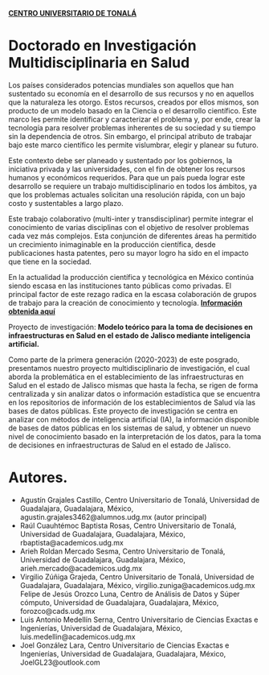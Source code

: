 [**CENTRO UNIVERSITARIO DE TONALÁ**](http://www.cutonala.udg.mx/)

# Doctorado en Investigación Multidisciplinaria en Salud

Los países considerados potencias mundiales son aquellos que han sustentado su economía en el desarrollo de sus recursos y no en aquellos que la naturaleza les otorgo. Estos recursos, creados por ellos mismos, son producto de un modelo basado en la Ciencia o el desarrollo científico. Este marco les permite identificar y caracterizar el problema y, por ende, crear la tecnología para resolver problemas inherentes de su sociedad y su tiempo sin la dependencia de otros. Sin embargo, el principal atributo de trabajar bajo este marco científico les permite vislumbrar, elegir y planear su futuro.  

Este contexto debe ser planeado y sustentado por los gobiernos, la iniciativa privada y las universidades, con el fin de obtener los recursos humanos y económicos requeridos. Para que un país pueda lograr este desarrollo se requiere un trabajo multidisciplinario en todos los ámbitos, ya que los problemas actuales solicitan una resolución rápida, con un bajo costo y sustentables a largo plazo.

Este trabajo colaborativo (multi-inter y transdisciplinar) permite integrar el conocimiento de varias disciplinas con el objetivo de resolver problemas cada vez más complejos. Esta conjunción de diferentes áreas ha permitido un crecimiento inimaginable en la producción científica, desde publicaciones hasta patentes, pero su mayor logro ha sido en el impacto que tiene en la sociedad.

En la actualidad la producción científica y tecnológica en México continúa siendo escasa en las instituciones tanto públicas como privadas. El principal factor de este rezago radica en la escasa colaboración de grupos de trabajo para la creación de conocimiento y tecnología.
[**Información obtenida aquí**](http://www.cutonala.udg.mx/oferta-academica/DIMS)

Proyecto de investigación: **Modelo teórico para la toma de decisiones en infraestructuras en Salud en el estado de Jalisco mediante inteligencia artificial.**

Como parte de la primera generación (2020-2023) de este posgrado, presentamos nuestro proyecto multidisciplinario de investigación, el cual aborda la problemática en el establecimiento de las infraestructuras en Salud en el estado de Jalisco mismas que hasta la fecha, se rigen de forma centralizada y sin analizar datos o información estadística que se encuentra en los repositorios de información de los establecimientos de Salud vía las bases de datos públicas. Este proyecto de investigación se centra en analizar con métodos de inteligencia artificial (IA), la información disponible de bases de datos públicas en los sistemas de salud, y obtener un nuevo nivel de conocimiento basado en la interpretación de los datos, para la toma de decisiones en infraestructuras de Salud en el estado de Jalisco.

# Autores.

* Agustín Grajales Castillo, Centro Universitario de Tonalá, Universidad de Guadalajara, Guadalajara, México, agustin.grajales3462@alumnos.udg.mx (autor principal)
* Raúl Cuauhtémoc Baptista Rosas, Centro Universitario de Tonalá, Universidad de Guadalajara, Guadalajara, México, rbaptista@academicos.udg.mx
* Arieh Roldan Mercado Sesma, Centro Universitario de Tonalá, Universidad de Guadalajara, Guadalajara, México, arieh.mercado@academicos.udg.mx
* Virgilio Zúñiga Grajeda, Centro Universitario de Tonalá, Universidad de Guadalajara, Guadalajara, México, virgilio.zuniga@academicos.udg.mx
Felipe de Jesús Orozco Luna, Centro de Análisis de Datos y Súper cómputo, Universidad de Guadalajara, Guadalajara, México, forozco@cads.udg.mx
* Luis Antonio Medellín Serna, Centro Universitario de Ciencias Exactas e Ingenierías, Universidad de Guadalajara, México, luis.medellin@academicos.udg.mx
* Joel González Lara, Centro Universitario de Ciencias Exactas e Ingenierías, Universidad de Guadalajara, Guadalajara, México, 	JoelGL23@outlook.com